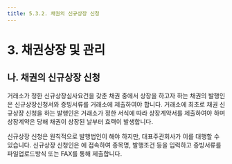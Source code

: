 ```yaml
---
title: 5.3.2. 채권의 신규상장 신청
---
```

# 3. 채권상장 및 관리

## 나. 채권의 신규상장 신청 

거래소가 정한 신규상장심사요건을 갖춘 채권 중에서 상장을 하고자 하는 채권의 발행인은 <GTooltip label="증권신고서가 수리된 때" desc="국채, 지방채 및 특수채는 발행일이 속하는 월의 다음달 10일까지"/> 신규상장신청서와 증빙서류를 거래소에 제출하여야 합니다<GTooltipIcon desc="상장규정 제86조 제1항 및 제2항" severity="info" icon="pi pi-exclamation-circle"/>. 거래소에 최초로 채권 신규상장 신청을 하는 발행인은 거래소가 정한 서식에 따라 상장계약서를 제출하여야 하며 상장계약은 당해 채권이 상장된 날부터 효력이 발생합니다<GTooltipIcon desc="상장규정 제16조" severity="info" icon="pi pi-exclamation-circle"/>.

신규상장 신청은 원칙적으로 발행법인이 해야 하지만, 대표주관회사가 이를 대행할 수 있습니다<GTooltipIcon desc="상장규정 제86조 제3항" severity="info" icon="pi pi-exclamation-circle"/>. 신규상장 신청인은 <GTooltip label="채권상장신청시스템" desc="http://bonds.krx.co.kr"/>에 접속하여 종목명, 발행조건 등을 입력하고 증빙서류를 파일업로드방식 또는 FAX를 통해 제출합니다.

